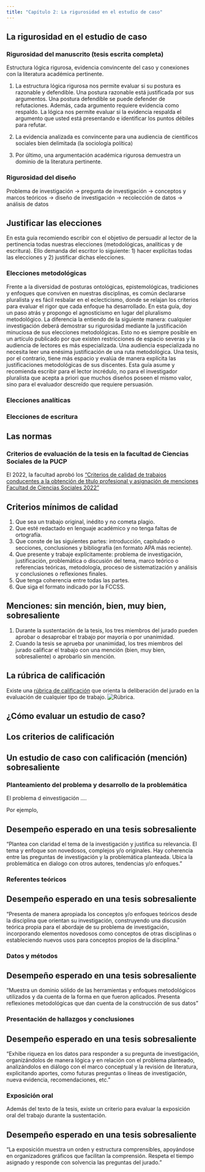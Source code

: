 ```yaml
---
title: "Capítulo 2: La rigurosidad en el estudio de caso"
---
```


## La rigurosidad en el estudio de caso

### Rigurosidad del manuscrito (tesis escrita completa)

Estructura lógica rigurosa, evidencia convincente del caso y conexiones con la literatura académica pertinente.

1.  La estructura lógica rigurosa nos permite evaluar si su postura es razonable y defendible. Una postura razonable está justificada por sus argumentos. Una postura defendible se puede defender de refutaciones. Además, cada argumento requiere evidencia como respaldo. La lógica nos permite evaluar si la evidencia respalda el argumento que usted está presentando e identificar los puntos débiles para refutar.

2.  La evidencia analizada es convincente para una audiencia de científicos sociales bien delimitada (la sociología política)

3.  Por último, una argumentación académica rigurosa demuestra un dominio de la literatura pertinente.

### Rigurosidad del diseño

Problema de investigación → pregunta de investigación → conceptos y marcos teóricos → diseño de investigación → recolección de datos → análisis de datos

## Justificar las elecciones

En esta guía recomiendo escribir con el objetivo de persuadir al lector de la pertinencia todas nuestras elecciones (metodológicas, analíticas y de escritura). Ello demanda del escritor lo siguiente: 1) hacer explícitas todas las elecciones y 2) justificar dichas elecciones.

### Elecciones metodológicas

Frente a la diversidad de posturas ontológicas, epistemológicas, tradiciones y enfoques que conviven en nuestras disciplinas, es común declararse pluralista y es fácil resbalar en el eclecticismo, donde se relajan los criterios para evaluar el rigor que cada enfoque ha desarrollado. En esta guía, doy un paso atrás y propongo el agnosticismo en lugar del pluralismo metodológico. La diferencia la entiendo de la siguiente manera: cualquier investigación deberá demostrar su rigurosidad mediante la justificación minuciosa de sus elecciones metodológicas. Esto no es siempre posible en un artículo publicado por que existen restricciones de espacio severas y la audiencia de lectores es más especializada. Una audiencia especializada no necesita leer una enésima justificación de una ruta metodológica. Una tesis, por el contrario, tiene más espacio y evalúa de manera explícita las justificaciones metodológicas de sus discentes. Esta guía asume y recomienda escribir para el lector incrédulo, no para el investigador pluralista que acepta a priori que muchos diseños poseen el mismo valor, sino para el evaluador descreído que requiere persuasión.

### Elecciones analíticas

### Elecciones de escritura

## Las normas

### Criterios de evaluación de la tesis en la facultad de Ciencias Sociales de la PUCP

El 2022, la facultad aprobó los ["Criterios de calidad de trabajos conducentes a la obtención de título profesional y asignación de menciones Facultad de Ciencias Sociales 2022"](https://facultad.pucp.edu.pe/ciencias-sociales/wp-content/uploads/2022/07/InformacionEstudiantes-CriteriosCalidadTrabajosConducentesTitulacion-FCCSS.pdf#:~:text=Criterios%20m%C3%ADnimos%20de%20calidad%20para%20trabajos%20conducentes%20a,conclusiones%20y%20bibliograf%C3%ADa%20%28en%20formato%20APA%20m%C3%A1s%20reciente%29.)

::: {.callout-note collapse="true" icon="false"}
## Criterios mínimos de calidad

1.  Que sea un trabajo original, inédito y no cometa plagio.
2.  Que esté redactado en lenguaje académico y no tenga faltas de ortografía.
3.  Que conste de las siguientes partes: introducción, capitulado o secciones, conclusiones y bibliografía (en formato APA más reciente).
4.  Que presente y trabaje explícitamente: problema de investigación, justificación, problemática o discusión del tema, marco teórico o referencias teóricas, metodología, proceso de sistematización y análisis y conclusiones o reflexiones finales.
5.  Que tenga coherencia entre todas las partes.
6.  Que siga el formato indicado por la FCCSS.
:::

::: {.callout-note collapse="true" icon="false"}
## Menciones: sin mención, bien, muy bien, sobresaliente

1.  Durante la sustentación de la tesis, los tres miembros del jurado pueden aprobar o desaprobar el trabajo por mayoría o por unanimidad.
2.  Cuando la tesis se aprueba por unanimidad, los tres miembros del jurado calificar el trabajo con una mención (bien, muy bien, sobresaliente) o aprobarlo sin mención.
:::

::: {.callout-note collapse="true" icon="false"}
## La rúbrica de calificación

Existe una [rúbrica de calificación](/resource/rubrica.qmd) que orienta la deliberación del jurado en la evaluación de cualquier tipo de trabajo. ![Rúbrica](/files/img/rubrica.png).
:::

## ¿Cómo evaluar un estudio de caso?

## Los criterios de calificación

## Un estudio de caso con calificación (mención) sobresaliente

### Planteamiento del problema y desarrollo de la problemática

El problema d einvestigación ....

Por ejemplo,

::: {.callout-tip collapse="true" icon="false"}
## Desempeño esperado en una tesis sobresaliente

"Plantea con claridad el tema de la investigación y justifica su relevancia. El tema y enfoque son novedosos, complejos y/o originales. Hay coherencia entre las preguntas de investigación y la problemática planteada. Ubica la problemática en dialogo con otros autores, tendencias y/o enfoques."
:::

### Referentes teóricos

::: {.callout-tip collapse="true" icon="false"}
## Desempeño esperado en una tesis sobresaliente

"Presenta de manera apropiada los conceptos y/o enfoques teóricos desde la disciplina que orientan su investigación, construyendo una discusión teórica propia para el abordaje de su problema de investigación, incorporando elementos novedosos como conceptos de otras disciplinas o estableciendo nuevos usos para conceptos propios de la disciplina."
:::

### Datos y métodos

::: {.callout-tip collapse="true" icon="false"}
## Desempeño esperado en una tesis sobresaliente

"Muestra un dominio sólido de las herramientas y enfoques metodológicos utilizados y da cuenta de la forma en que fueron aplicados. Presenta reflexiones metodológicas que dan cuenta de la construcción de sus datos"
:::

### Presentación de hallazgos y conclusiones

::: {.callout-tip collapse="true" icon="false"}
## Desempeño esperado en una tesis sobresaliente

"Exhibe riqueza en los datos para responder a su pregunta de investigación, organizándolos de manera lógica y en relación con el problema planteado, analizándolos en diálogo con el marco conceptual y la revisión de literatura, explicitando aportes, como futuras preguntas o líneas de investigación, nueva evidencia, recomendaciones, etc."
:::

### Exposición oral

Además del texto de la tesis, existe un criterio para evaluar la exposición oral del trabajo durante la sustentación.

::: {.callout-tip collapse="true" icon="false"}
## Desempeño esperado en una tesis sobresaliente

"La exposición muestra un orden y estructura comprensibles, apoyándose en organizadores gráficos que facilitan la comprensión. Respeta el tiempo asignado y responde con solvencia las preguntas del jurado."
:::
